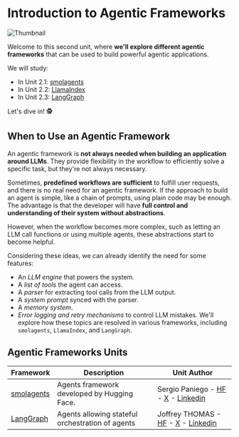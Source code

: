 # Introduction to Agentic Frameworks

<img src="https://huggingface.co/datasets/agents-course/course-images/resolve/main/en/unit2/thumbnail.jpg" alt="Thumbnail"/>

Welcome to this second unit, where **we'll explore different agentic frameworks** that can be used to build powerful agentic applications. 

We will study:

- In Unit 2.1: [smolagents](https://huggingface.co/docs/smolagents/en/index)  
- In Unit 2.2: [LlamaIndex](https://www.llamaindex.ai/)
- In Unit 2.3: [LangGraph](https://www.langchain.com/langgraph)

Let's dive in! 🕵

## When to Use an Agentic Framework

An agentic framework is **not always needed when building an application around LLMs**. They provide flexibility in the workflow to efficiently solve a specific task, but they're not always necessary. 

Sometimes, **predefined workflows are sufficient** to fulfill user requests, and there is no real need for an agentic framework. If the approach to build an agent is simple, like a chain of prompts, using plain code may be enough. The advantage is that the developer will have **full control and understanding of their system without abstractions**.

However, when the workflow becomes more complex, such as letting an LLM call functions or using multiple agents, these abstractions start to become helpful.

Considering these ideas, we can already identify the need for some features:

* An *LLM engine* that powers the system.
* A *list of tools* the agent can access.  
* A *parser* for extracting tool calls from the LLM output.
* A *system prompt* synced with the parser.
* A *memory system*.
* *Error logging and retry mechanisms* to control LLM mistakes.
We'll explore how these topics are resolved in various frameworks, including `smolagents`, `LlamaIndex`, and `LangGraph`.

## Agentic Frameworks Units

| Framework  | Description | Unit Author |
|------------|----------------|----------------|
| [smolagents](./smolagents/introduction) | Agents framework developed by Hugging Face. | Sergio Paniego - [HF](https://huggingface.co/sergiopaniego) - [X](https://x.com/sergiopaniego) - [Linkedin](https://www.linkedin.com/in/sergio-paniego-blanco) |
| [LangGraph](./langgraph/introduction) | Agents allowing stateful orchestration of agents | Joffrey THOMAS - [HF](https://huggingface.co/Jofthomas) - [X](https://x.com/Jthmas404) - [Linkedin](https://www.linkedin.com/in/joffrey-thomas) |
